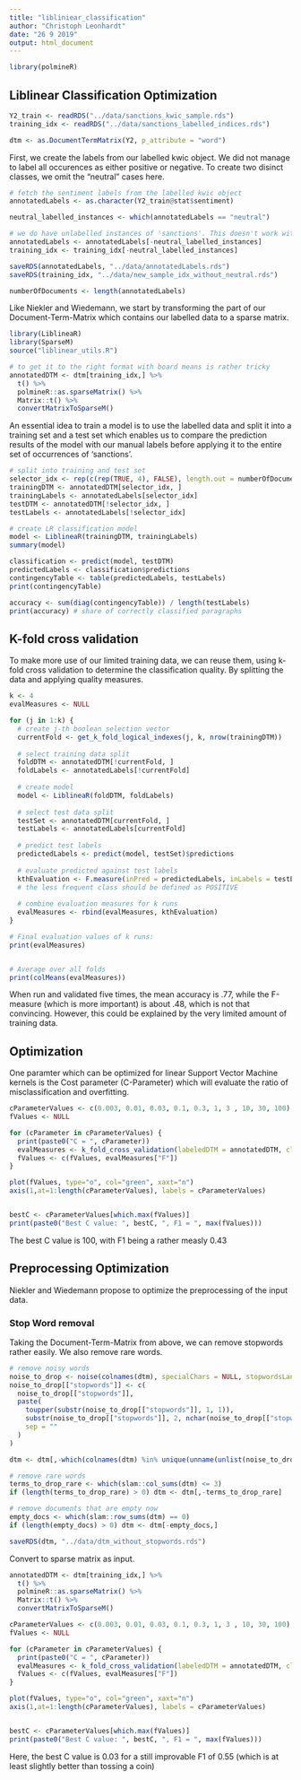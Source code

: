 ```yaml
---
title: "libliniear_classification"
author: "Christoph Leonhardt"
date: "26 9 2019"
output: html_document
---
```


```r
library(polmineR)
```

## Liblinear Classification Optimization

```r
Y2_train <- readRDS("../data/sanctions_kwic_sample.rds")
training_idx <- readRDS("../data/sanctions_labelled_indices.rds")
```

```r
dtm <- as.DocumentTermMatrix(Y2, p_attribute = "word")
```



First, we create the labels from our labelled kwic object. We did not manage to label all occurences as either positive or negative. To create two disinct classes, we omit the "neutral" cases here.

```r
# fetch the sentiment labels from the labelled kwic object
annotatedLabels <- as.character(Y2_train@stat$sentiment)

neutral_labelled_instances <- which(annotatedLabels == "neutral")

# we do have unlabelled instances of 'sanctions'. This doesn't work with the liblinear package later.
annotatedLabels <- annotatedLabels[-neutral_labelled_instances]
training_idx <- training_idx[-neutral_labelled_instances]

saveRDS(annotatedLabels, "../data/annotatedLabels.rds")
saveRDS(training_idx, "../data/new_sample_idx_without_neutral.rds")
```

```r
numberOfDocuments <- length(annotatedLabels)
```


Like Niekler and Wiedemann, we start by transforming the part of our Document-Term-Matrix which contains our labelled data to a sparse matrix.

```r
library(LiblineaR)
library(SparseM)
source("liblinear_utils.R")

# to get it to the right format with board means is rather tricky
annotatedDTM <- dtm[training_idx,] %>%
  t() %>%
  polmineR::as.sparseMatrix() %>%
  Matrix::t() %>%
  convertMatrixToSparseM()
```

An essential idea to train a model is to use the labelled data and split it into a training set and a test set which enables us to compare the prediction results of the model with our manual labels before applying it to the entire set of occurrences of 'sanctions'.


```r
# split into training and test set
selector_idx <- rep(c(rep(TRUE, 4), FALSE), length.out = numberOfDocuments)
trainingDTM <- annotatedDTM[selector_idx, ]
trainingLabels <- annotatedLabels[selector_idx]
testDTM <- annotatedDTM[!selector_idx, ]
testLabels <- annotatedLabels[!selector_idx]

# create LR classification model
model <- LiblineaR(trainingDTM, trainingLabels)
summary(model)

classification <- predict(model, testDTM) 
predictedLabels <- classification$predictions
contingencyTable <- table(predictedLabels, testLabels)
print(contingencyTable) 

accuracy <- sum(diag(contingencyTable)) / length(testLabels)
print(accuracy) # share of correctly classified paragraphs
```

## K-fold cross validation

To make more use of our limited training data, we can reuse them, using k-fold cross validation to determine the classification quality. By splitting the data and applying quality measures.

```r
k <- 4
evalMeasures <- NULL

for (j in 1:k) {
  # create j-th boolean selection vector
  currentFold <- get_k_fold_logical_indexes(j, k, nrow(trainingDTM))
  
  # select training data split
  foldDTM <- annotatedDTM[!currentFold, ]
  foldLabels <- annotatedLabels[!currentFold]
  
  # create model
  model <- LiblineaR(foldDTM, foldLabels)
  
  # select test data split
  testSet <- annotatedDTM[currentFold, ]
  testLabels <- annotatedLabels[currentFold]
  
  # predict test labels
  predictedLabels <- predict(model, testSet)$predictions
  
  # evaluate predicted against test labels
  kthEvaluation <- F.measure(inPred = predictedLabels, inLabels = testLabels, positiveClassName = "positive") 
  # the less frequent class should be defined as POSITIVE
  
  # combine evaluation measures for k runs
  evalMeasures <- rbind(evalMeasures, kthEvaluation)
}

# Final evaluation values of k runs:
print(evalMeasures)


# Average over all folds
print(colMeans(evalMeasures))
```

When run and validated five times, the mean accuracy is .77, while the F-measure (which is more important) is about .48, which is not that convincing. However, this could be explained by the very limited amount of training data. 

## Optimization

One paramter which can be optimized for linear Support Vector Machine kernels is the Cost parameter (C-Parameter) which will evaluate the ratio of misclassification and overfitting.

```r
cParameterValues <- c(0.003, 0.01, 0.03, 0.1, 0.3, 1, 3 , 10, 30, 100)
fValues <- NULL

for (cParameter in cParameterValues) {
  print(paste0("C = ", cParameter))
  evalMeasures <- k_fold_cross_validation(labeledDTM = annotatedDTM, classesOfDocuments = annotatedLabels, cost = cParameter, k = 5)
  fValues <- c(fValues, evalMeasures["F"])
}

plot(fValues, type="o", col="green", xaxt="n")
axis(1,at=1:length(cParameterValues), labels = cParameterValues)


bestC <- cParameterValues[which.max(fValues)]
print(paste0("Best C value: ", bestC, ", F1 = ", max(fValues)))
```

The best C value is 100, with F1 being a rather measly 0.43

## Preprocessing Optimization

Niekler and Wiedemann propose to optimize the preprocessing of the input data. 

### Stop Word removal

Taking the Document-Term-Matrix from above, we can remove stopwords rather easily. We also remove rare words.

```r
# remove noisy words
noise_to_drop <- noise(colnames(dtm), specialChars = NULL, stopwordsLanguage = "en")
noise_to_drop[["stopwords"]] <- c(
  noise_to_drop[["stopwords"]],
  paste(
    toupper(substr(noise_to_drop[["stopwords"]], 1, 1)),
    substr(noise_to_drop[["stopwords"]], 2, nchar(noise_to_drop[["stopwords"]])),
    sep = ""
  )
)

dtm <- dtm[,-which(colnames(dtm) %in% unique(unname(unlist(noise_to_drop))))]

# remove rare words
terms_to_drop_rare <- which(slam::col_sums(dtm) <= 3)
if (length(terms_to_drop_rare) > 0) dtm <- dtm[,-terms_to_drop_rare]

# remove documents that are empty now
empty_docs <- which(slam::row_sums(dtm) == 0)
if (length(empty_docs) > 0) dtm <- dtm[-empty_docs,]

saveRDS(dtm, "../data/dtm_without_stopwords.rds")
```

Convert to sparse matrix as input.

```r
annotatedDTM <- dtm[training_idx,] %>%
  t() %>%
  polmineR::as.sparseMatrix() %>%
  Matrix::t() %>%
  convertMatrixToSparseM()
```


```r
cParameterValues <- c(0.003, 0.01, 0.03, 0.1, 0.3, 1, 3 , 10, 30, 100)
fValues <- NULL

for (cParameter in cParameterValues) {
  print(paste0("C = ", cParameter))
  evalMeasures <- k_fold_cross_validation(labeledDTM = annotatedDTM, classesOfDocuments = annotatedLabels, cost = cParameter, k = 5)
  fValues <- c(fValues, evalMeasures["F"])
}

plot(fValues, type="o", col="green", xaxt="n")
axis(1,at=1:length(cParameterValues), labels = cParameterValues)


bestC <- cParameterValues[which.max(fValues)]
print(paste0("Best C value: ", bestC, ", F1 = ", max(fValues)))
```

Here, the best C value is 0.03 for a still improvable F1 of 0.55 (which is at least slightly better than tossing a coin)